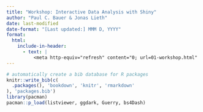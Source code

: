 ```yaml
---
title: "Workshop: Interactive Data Analysis with Shiny"
author: "Paul C. Bauer & Jonas Lieth"
date: last-modified
date-format: "[Last updated:] MMM D, YYYY"
format:
  html:
    include-in-header:
      - text: |
          <meta http-equiv="refresh" content="0; url=01-workshop.html" />
---
```





```r
# automatically create a bib database for R packages
knitr::write_bib(c(
  .packages(), 'bookdown', 'knitr', 'rmarkdown'
), 'packages.bib')
library(pacman)
pacman::p_load(listviewer, ggdark, Guerry, bs4Dash)
```

